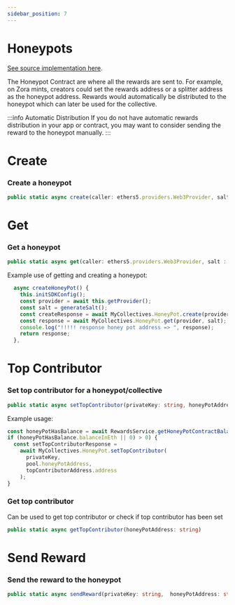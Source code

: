 ```yaml
---
sidebar_position: 7
---
```


# Honeypots

[See source implementation here](https://github.com/liquality/my-collectives-sdk/blob/main/src/honeyPots/index.ts).

The Honeypot Contract are where all the rewards are sent to. For example, on Zora mints,
creators could set the rewards address or a splitter address as the honeypot address. Rewards would automatically be distributed to the honeypot which can later be used for the collective.

:::info Automatic Distribution
If you do not have automatic rewards distribution in your app or contract, you may want to consider sending the reward to the honeypot manually.
:::

# Create

### Create a honeypot

```typescript
public static async create(caller: ethers5.providers.Web3Provider, salt : ethers.BigNumberish)
```

# Get

### Get a honeypot

```typescript
public static async get(caller: ethers5.providers.Web3Provider, salt : ethers.BigNumberish)
```

Example use of getting and creating a honeypot:

```typescript
  async createHoneyPot() {
    this.initSDKConfig();
    const provider = await this.getProvider();
    const salt = generateSalt();
    const createResponse = await MyCollectives.HoneyPot.create(provider, salt);
    const response = await MyCollectives.HoneyPot.get(provider, salt);
    console.log("!!!!! response honey pot address => ", response);
    return response;
  },
```

# Top Contributor

### Set top contributor for a honeypot/collective

```typescript
public static async setTopContributor(privateKey: string, honeyPotAddress: string, topContributor: string): Promise<TransactionResponse>
```

Example usage:

```typescript
const honeyPotHasBalance = await RewardsService.getHoneyPotContractBalance(pool.honeyPotAddress);
if (honeyPotHasBalance.balanceInEth || 0) > 0) {
  const setTopContributorResponse =
    await MyCollectives.HoneyPot.setTopContributor(
      privateKey,
      pool.honeyPotAddress,
      topContributorAddress.address
    );
}
```

### Get top contributor

Can be used to get top contributor or check if top contributor has been set

```typescript
public static async getTopContributor(honeyPotAddress: string)
```

# Send Reward

### Send the reward to the honeypot

```typescript
public static async sendReward(privateKey: string,  honeyPotAddress: string)
```
